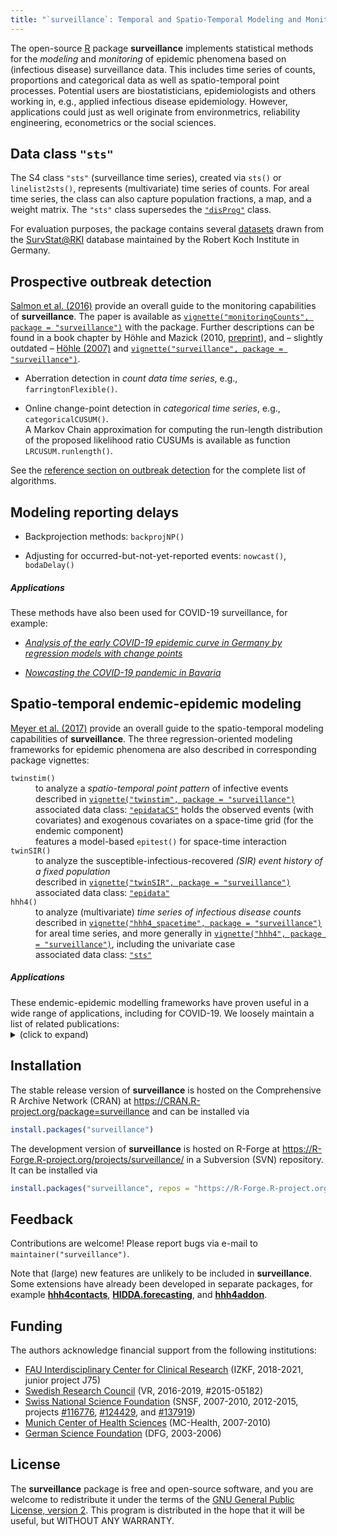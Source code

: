 ```yaml
---
title: "`surveillance`: Temporal and Spatio-Temporal Modeling and Monitoring of Epidemic Phenomena"
---
```


The open-source [R](https://www.R-project.org/) package **surveillance**
implements statistical methods for the *modeling* and *monitoring* of
epidemic phenomena based on (infectious disease) surveillance data.
This includes time series of counts, proportions and
categorical data as well as spatio-temporal point processes.
Potential users are biostatisticians, epidemiologists and others working in,
e.g., applied infectious disease epidemiology. However, applications could just
as well originate from environmetrics, reliability engineering, econometrics or
the social sciences.


## Data class `"sts"`

The S4 class `"sts"` (surveillance time series), created via `sts()` or
`linelist2sts()`, represents (multivariate) time series of counts.
For areal time series, the class can also capture population fractions, a map,
and a weight matrix. The `"sts"` class supersedes the
[`"disProg"`](../../reference/create.disProg.html) class.

For evaluation purposes, the package contains several
[datasets](../../reference/index.html#section-datasets) drawn from the
[SurvStat@RKI](https://survstat.rki.de/) database maintained by the Robert Koch
Institute in Germany.


## Prospective outbreak detection

[Salmon et al. (2016)](https://doi.org/10.18637/jss.v070.i10)
provide an overall guide to the monitoring capabilities of **surveillance**.
The paper is available as
[`vignette("monitoringCounts", package = "surveillance")`](https://CRAN.R-project.org/package=surveillance/vignettes/monitoringCounts.pdf)
with the package.
Further descriptions can be found in a book chapter by
H&ouml;hle and Mazick (2010,
[preprint](https://staff.math.su.se/hoehle/pubs/hoehle_mazick2009-preprint.pdf)),
and -- slightly outdated --
[H&ouml;hle (2007)](https://doi.org/10.1007/s00180-007-0074-8) and
[`vignette("surveillance", package = "surveillance")`](https://CRAN.R-project.org/package=surveillance/vignettes/surveillance.pdf).

- Aberration detection in *count data time series*,
  e.g., `farringtonFlexible()`.

- Online change-point detection in *categorical time series*,
  e.g., `categoricalCUSUM()`.\
  A Markov Chain approximation for computing the run-length distribution of the
  proposed likelihood ratio CUSUMs is available as function `LRCUSUM.runlength()`.

See the
[reference section on outbreak detection](../../reference/index.html#section-prospective-outbreak-detection)
for the complete list of algorithms.


## Modeling reporting delays

- Backprojection methods: `backprojNP()`

- Adjusting for occurred-but-not-yet-reported events: `nowcast()`, `bodaDelay()`

##### Applications

These methods have also been used for COVID-19 surveillance, for example:

- [*Analysis of the early COVID-19 epidemic curve in Germany by regression models
  with change points*](https://doi.org/10.1017/S0950268821000558)

- [*Nowcasting the COVID-19 pandemic in Bavaria*](https://doi.org/10.1002/bimj.202000112)


## Spatio-temporal endemic-epidemic modeling

[Meyer et al. (2017)](https://doi.org/10.18637/jss.v077.i11) provide an overall
guide to the spatio-temporal modeling capabilities of **surveillance**.
The three regression-oriented modeling frameworks for epidemic phenomena
are also described in corresponding package vignettes:

`twinstim()`
: to analyze a *spatio-temporal point pattern* of infective events
: described in [`vignette("twinstim", package = "surveillance")`](https://CRAN.R-project.org/package=surveillance/vignettes/twinstim.pdf)
: associated data class: [`"epidataCS"`](../../reference/epidataCS.html)
  holds the observed events (with covariates) and exogenous covariates on a
  space-time grid (for the endemic component)
: features a model-based `epitest()` for space-time interaction
    
`twinSIR()`
: to analyze the susceptible-infectious-recovered
  *(SIR) event history of a fixed population*
: described in
  [`vignette("twinSIR", package = "surveillance")`](https://CRAN.R-project.org/package=surveillance/vignettes/twinSIR.pdf)
: associated data class: [`"epidata"`](../../reference/epidata.html)

`hhh4()`
: to analyze (multivariate) *time series of infectious disease counts*
: described in
  [`vignette("hhh4_spacetime", package = "surveillance")`](https://CRAN.R-project.org/package=surveillance/vignettes/hhh4_spacetime.pdf)
  for areal time series, and more generally in
  [`vignette("hhh4", package = "surveillance")`](https://CRAN.R-project.org/package=surveillance/vignettes/hhh4.pdf),
  including the univariate case
: associated data class: [`"sts"`](../../reference/sts-class.html)


##### Applications

These endemic-epidemic modelling frameworks have proven useful in a wide range
of applications, including for COVID-19.
We loosely maintain a list of related publications:
<details>
  <summary>
  (click to expand)
  </summary>

```r
refs_EE <- read.csv("../../../www/applications_EE.csv")
knitr::kable(subset(refs_EE, select = -Species))
```
</details>


## Installation

The stable release version of **surveillance** is hosted on the
Comprehensive R Archive Network (CRAN) at
<https://CRAN.R-project.org/package=surveillance>
and can be installed via

```R
install.packages("surveillance")
```

The development version of **surveillance** is hosted on R-Forge at
<https://R-Forge.R-project.org/projects/surveillance/> in a Subversion
(SVN) repository. It can be installed via

```R
install.packages("surveillance", repos = "https://R-Forge.R-project.org")
```


## Feedback

Contributions are welcome!
Please report bugs via e-mail to `maintainer("surveillance")`.

Note that (large) new features are unlikely to be included in **surveillance**.
Some extensions have already been developed in separate packages, for example
[**hhh4contacts**](https://CRAN.R-project.org/package=hhh4contacts),
[**HIDDA.forecasting**](https://hidda.github.io/forecasting/),
and [**hhh4addon**](https://github.com/jbracher/hhh4addon).


## Funding

The authors acknowledge financial support from the following institutions:

- [FAU Interdisciplinary Center for Clinical Research](https://www.izkf.med.fau.eu/)
  (IZKF, 2018-2021, junior project J75)
- [Swedish Research Council](https://www.vr.se/english.html) (VR, 2016-2019, #2015-05182)
- [Swiss National Science Foundation](http://www.snf.ch/en/) (SNSF, 2007-2010, 2012-2015, projects
  [#116776](http://p3.snf.ch/Project-116776),
  [#124429](http://p3.snf.ch/Project-124429), and
  [#137919](http://p3.snf.ch/Project-137919))
- [Munich Center of Health Sciences](https://www.en.mc-health.uni-muenchen.de/)
  (MC-Health, 2007-2010)
- [German Science Foundation](https://www.dfg.de/en/) (DFG, 2003-2006)


## License

The **surveillance** package is free and open-source software,
and you are welcome to redistribute it under the terms of the
[GNU General Public License, version 2](https://www.gnu.org/licenses/gpl-2.0.html).
This program is distributed in the hope that it will be useful,
but WITHOUT ANY WARRANTY. 
